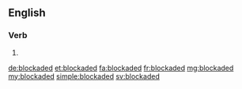==English==

===Verb===
{{head|en}}

# {{en-past of|blockade}}

[[de:blockaded]]
[[et:blockaded]]
[[fa:blockaded]]
[[fr:blockaded]]
[[mg:blockaded]]
[[my:blockaded]]
[[simple:blockaded]]
[[sv:blockaded]]